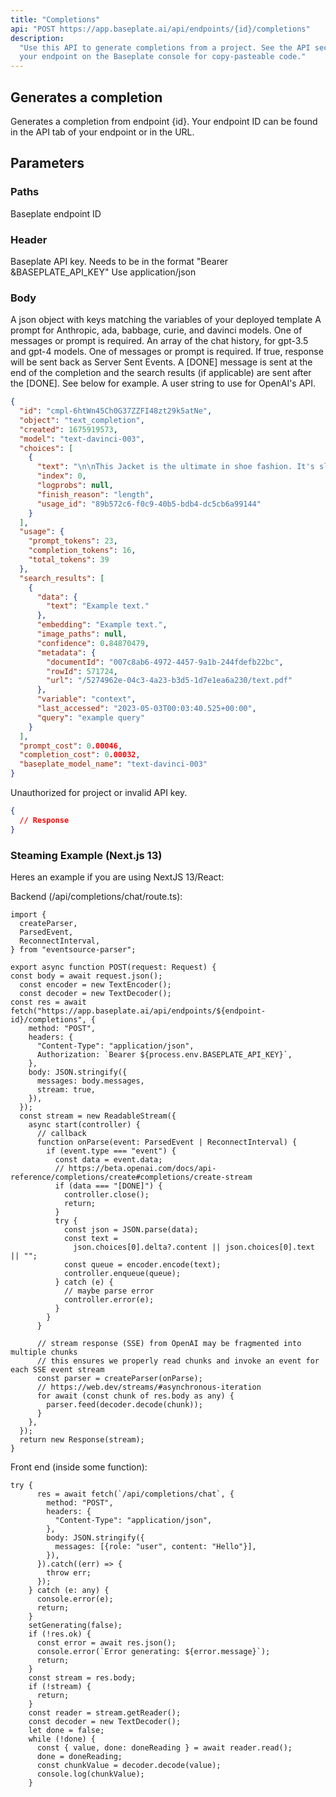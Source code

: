 ```yaml
---
title: "Completions"
api: "POST https://app.baseplate.ai/api/endpoints/{id}/completions"
description:
  "Use this API to generate completions from a project. See the API section of
  your endpoint on the Baseplate console for copy-pasteable code."
---
```


## Generates a completion

Generates a completion from endpoint {id}. Your endpoint ID can be found in the
API tab of your endpoint or in the URL.

## Parameters

### Paths

<ParamField path="id" type="string" required>
  Baseplate endpoint ID
</ParamField>

### Header

<ParamField header="Authorization" type="string" required>
  Baseplate API key. Needs to be in the format "Bearer &BASEPLATE_API_KEY"
</ParamField>
<ParamField header="Content-Type" type="string">
  Use application/json
</ParamField>

### Body

<ParamField body="values" type="json">
  A json object with keys matching the variables of your deployed template
</ParamField>
<ParamField body="prompt" type="array">
  A prompt for Anthropic, ada, babbage, curie, and davinci models. One of
  messages or prompt is required.
</ParamField>
<ParamField body="messages" type="array">
  An array of the chat history, for gpt-3.5 and gpt-4 models. One of messages or
  prompt is required.
</ParamField>
<ParamField body="stream" type="boolean">
  If true, response will be sent back as Server Sent Events. A [DONE] message is
  sent at the end of the completion and the search results (if applicable) are
  sent after the [DONE]. See below for example.
</ParamField>
<ParamField body="user" type="string">
  A user string to use for OpenAI's API.
</ParamField>
<Tabs>
<Tab title="🟢 200: OK">

```json
{
  "id": "cmpl-6htWn45Ch0G37ZZFI48zt29k5atNe",
  "object": "text_completion",
  "created": 1675919573,
  "model": "text-davinci-003",
  "choices": [
    {
      "text": "\n\nThis Jacket is the ultimate in shoe fashion. It's sleek, stylish",
      "index": 0,
      "logprobs": null,
      "finish_reason": "length",
      "usage_id": "89b572c6-f0c9-40b5-bdb4-dc5cb6a99144"
    }
  ],
  "usage": {
    "prompt_tokens": 23,
    "completion_tokens": 16,
    "total_tokens": 39
  },
  "search_results": [
    {
      "data": {
        "text": "Example text."
      },
      "embedding": "Example text.",
      "image_paths": null,
      "confidence": 0.84870479,
      "metadata": {
        "documentId": "007c8ab6-4972-4457-9a1b-244fdefb22bc",
        "rowId": 571724,
        "url": "/5274962e-04c3-4a23-b3d5-1d7e1ea6a230/text.pdf"
      },
      "variable": "context",
      "last_accessed": "2023-05-03T00:03:40.525+00:00",
      "query": "example query"
    }
  ],
  "prompt_cost": 0.00046,
  "completion_cost": 0.00032,
  "baseplate_model_name": "text-davinci-003"
}
```

</Tab>

<Tab title="🟠 401: Unauthorized">

Unauthorized for project or invalid API key.

```json
{
  // Response
}
```

</Tab>
</Tabs>

### Steaming Example (Next.js 13)

Heres an example if you are using NextJS 13/React:

Backend (/api/completions/chat/route.ts):

```
import {
  createParser,
  ParsedEvent,
  ReconnectInterval,
} from "eventsource-parser";

export async function POST(request: Request) {
const body = await request.json();
  const encoder = new TextEncoder();
  const decoder = new TextDecoder();
const res = await fetch("https://app.baseplate.ai/api/endpoints/${endpoint-id}/completions", {
    method: "POST",
    headers: {
      "Content-Type": "application/json",
      Authorization: `Bearer ${process.env.BASEPLATE_API_KEY}`,
    },
    body: JSON.stringify({
      messages: body.messages,
      stream: true,
    }),
  });
  const stream = new ReadableStream({
    async start(controller) {
      // callback
      function onParse(event: ParsedEvent | ReconnectInterval) {
        if (event.type === "event") {
          const data = event.data;
          // https://beta.openai.com/docs/api-reference/completions/create#completions/create-stream
          if (data === "[DONE]") {
            controller.close();
            return;
          }
          try {
            const json = JSON.parse(data);
            const text =
              json.choices[0].delta?.content || json.choices[0].text || "";
            const queue = encoder.encode(text);
            controller.enqueue(queue);
          } catch (e) {
            // maybe parse error
            controller.error(e);
          }
        }
      }

      // stream response (SSE) from OpenAI may be fragmented into multiple chunks
      // this ensures we properly read chunks and invoke an event for each SSE event stream
      const parser = createParser(onParse);
      // https://web.dev/streams/#asynchronous-iteration
      for await (const chunk of res.body as any) {
        parser.feed(decoder.decode(chunk));
      }
    },
  });
  return new Response(stream);
}
```

Front end (inside some function):

```
try {
      res = await fetch(`/api/completions/chat`, {
        method: "POST",
        headers: {
          "Content-Type": "application/json",
        },
        body: JSON.stringify({
          messages: [{role: "user", content: "Hello"}],
        }),
      }).catch((err) => {
        throw err;
      });
    } catch (e: any) {
      console.error(e);
      return;
    }
    setGenerating(false);
    if (!res.ok) {
      const error = await res.json();
      console.error(`Error generating: ${error.message}`);
      return;
    }
    const stream = res.body;
    if (!stream) {
      return;
    }
    const reader = stream.getReader();
    const decoder = new TextDecoder();
    let done = false;
    while (!done) {
      const { value, done: doneReading } = await reader.read();
      done = doneReading;
      const chunkValue = decoder.decode(value);
      console.log(chunkValue);
    }
```
